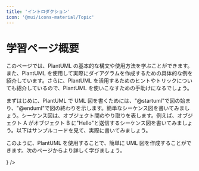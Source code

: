 ```yaml
---
title: 'イントロダクション'
icon: '@mui/icons-material/Topic'
---
```


# 学習ページ概要

このページでは、PlantUML の基本的な構文や使用方法を学ぶことができます。また、PlantUML を使用して実際にダイアグラムを作成するための具体的な例を紹介しています。さらに、PlantUML を活用するためのヒントやトリックについても紹介しているので、PlantUML を使いこなすための手助けになるでしょう。

まずはじめに、PlantUML で UML 図を書くためには、"@startuml"で図の始まり、"@enduml"で図の終わりを示します。簡単なシーケンス図を書いてみましょう。シーケンス図は、オブジェクト間のやり取りを表します。例えば、オブジェクト A がオブジェクト B に"Hello"と送信するシーケンス図を書いてみましょう。以下はサンプルコードを見て、実際に書いてみましょう。

<EditorPreview
  placeholder="
  '@startuml
  'A -> B: Hello
  '@enduml
  '--------------------
  'ここはコメントです。
  'オブジェクトのやり取りは->を使います
  '--------------------
  '下に実際に書いてみましょう。
  "
/>

このように、PlantUML を使用することで、簡単に UML 図を作成することができます。次のページからより詳しく学びましょう。

<CustomBox position='flex-end'>
  <IconButton
    text='Next シーケンス図'
    link='/learn/シーケンス図'
    endIcon={<ArrowForwardIosIcon />}
  />
</CustomBox>
